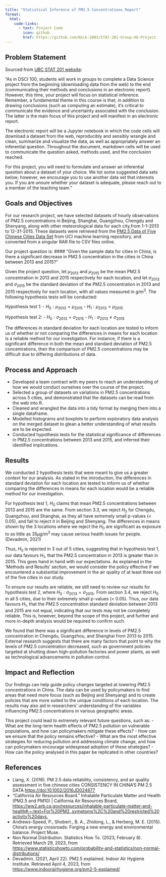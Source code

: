 ```yaml
---
title: "Statistical Inference of PM2.5 Concentrations Report"
format:
  html:
    code-links:
      - text: Project Code
        icon: github
        href: https://github.com/Nick-2003/STAT-201-Group-46-Project
---
```


## Problem Statement

Sourced from [UBC STAT 201 website](https://ubc-stat.github.io/stat-201/group-project.html):

"As in DSCI 100, students will work in groups to complete a Data Science project from the beginning (downloading data from the web) to the end (communicating their methods and conclusions in an electronic report). However, this time, your project will focus on statistical inference. Remember, a fundamental theme in this course is that, in addition to drawing conclusions (such as computing an estimate), it’s critical to communicate the evidence and uncertainty associated with the conclusion. The latter is the main focus of this project and will manifest in an electronic report.

The electronic report will be a Jupyter notebook in which the code cells will download a dataset from the web, reproducibly and sensibly wrangle and clean, summarize and visualize the data, as well as appropriately answer an inferential question. Throughout the document, markdown cells will be used to communicate the question asked, methods used, and the conclusion reached.

For this project, you will need to formulate and answer an inferential question about a dataset of your choice. We list some suggested data sets below; however, we encourage you to use another data set that interests you. If you are unsure whether your dataset is adequate, please reach out to a member of the teaching team."

## Goals and Objectives

For our research project, we have selected datasets of hourly observations of PM2.5 concentrations in Beijing, Shanghai, Guangzhou, Chengdu and Shenyang, along with other meteorological data for each city,from 1-1-2013 to 12-31-2015. These datasets were retrieved from the [PM2.5 Data of Five Chinese Cities Data Set](https://archive.ics.uci.edu/dataset/394/pm2+5+data+of+five+chinese+cities) from UCI machine learning repository, and converted from a singular RAR file to CSV files online. 

Our project question is: 
#### "Given the sample data for cities in China, is there a significant decrease in PM2.5 concentration in the cities in China between 2013 and 2015?" 

Given the project question, let $\mu_{2013}$ and $\mu_{2015}$ be the mean PM2.5 concentration in 2013 and 2015 respectively for each location, and let $\sigma_{2013}$ and $\sigma_{2015}$ be the standard deviation of the PM2.5 concentration in 2013 and 2015 respectively for each location, with all values measured in $g/m^3$. The following hypothesis tests will be conducted: 

Hypothesis test 1:
- $H_0: \mu_{2013} = \mu_{2015}$ 
- $H_1: \mu_{2013} > \mu_{2015}$

Hypothesis test 2:
- $H_0: \sigma_{2013} = \sigma_{2015}$ 
- $H_1: \sigma_{2013} \neq \sigma_{2015}$ 

The differences in standard deviation for each location are tested to inform us of whether or not comparing the differences in means for each location is a reliable method for our investigation. For instance, if there is a significant difference in both the mean and standard deviation of PM2.5 concentrations, then the comparison of PM2.5 concentrations may be difficult due to differing distributions of data.

## Process and Approach

- Developed a team contract with my peers to reach an understanding of how we would conduct ourselves over the course of the project.
- Selected a group of datasets on variations in PM2.5 concentrations across 5 cities, and demonstrated that the datasets can be read from the web into R.
- Cleaned and wrangled the data into a tidy format by merging them into a single dataframe.
- Modelled histograms and boxplots to perform exploratory data analysis on the merged dataset to glean a better understanding of what results are to be expected.
- Conducted hypothesis tests for the statistical significance of differences in PM2.5 concentrations between 2013 and 2015, and inferred their identified implications.

## Results

We conducted 2 hypothesis tests that were meant to give us a greater context for our analysis. As stated in the introduction, the differences in standard deviation for each location are tested to inform us of whether comparing the differences in means for each location would be a reliable method for our investigation.

For hypothesis test 1, $H_0$ claims that mean PM2.5 concentrations between 2013 and 2015 are the same. From section 3.3, we reject $H_0$ for Chengdu, Guangzhou, and Shanghai, as they all have extremely small p-values (< 0.05), and fail to reject it in Beijing and Shenyang. The differences in means shown by the 3 locations where we reject the $H_0$ are significant as exposure to as little as 35$\mu g /m^{3}$ may cause serious health issues for people. (Devadmin, 2021)

Thus, $H_0$ is rejected in 3 out of 5 cities, suggesting that in hypothesis test 1, our data favours $H_1$, that the PM2.5 concentration in 2013 is greater than in 2015. This goes hand in hand with our expectations. As explained in the ‘Methods and Results’ section, we would consider the policy effective if we encountered a substantial improvement in the air quality of at least three out of the five cities in our study.
 
To ensure our results are reliable, we still need to review our results for hypothesis test 2, where $H_0: \sigma_{2013} = \sigma_{2015}$. From section 3.4, we reject $H_0$ in all 5 cities, due to their extremely small p-values (< 0.05). Thus, our data favours $H_1$, that the PM2.5 concentration standard deviation between 2013 and 2015 are not equal, indicating that our tests may not be completely reliable. This is, however, beyond the scope of this project, and further and more in-depth analysis would be required to confirm such.

We found that there was a significant difference in levels of PM2.5 concentration in Chengdu, Guangzhou, and Shanghai from 2013 to 2015. External research suggests that there are many factors that point to why the levels of PM2.5 concentration decreased, such as government policies targeted at shutting down high-pollution factories and power plants, as well as technological advancements in pollution control.

## Impact and Reflection

Our findings can help guide policy changes targeted at lowering PM2.5 concentrations in China. The data can be used by policymakers to find areas that need more focus (such as Beijing and Shenyang) and to create policies that are more suited to the unique conditions of each location. The results may also aid in researchers' understanding of the variables influencing PM2.5 concentrations in various geographic areas.

This project could lead to extremely relevant future questions, such as:
- What are the long-term health effects of PM2.5 pollution on vulnerable populations, and how can policymakers mitigate these effects?
- How can we ensure that the policy remains effective?
- What are the most effective strategies for reducing pollution and addressing climate change, and how can policymakers encourage widespread adoption of these strategies?
- How can the policy analysed in this paper be replicated in other countries?

## References

- Liang, X. (2016). PM 2.5 data reliability, consistency, and air quality assessment in five chinese cities CONSISTENCY IN CHINA'S PM 2.5 DATA <https://doi:10.1002/2016JD024877>
- “California Air Resources Board.” Inhalable Particulate Matter and Health (PM2.5 and PM10) | California Air Resources Board, <https://ww2.arb.ca.gov/resources/inhalable-particulate-matter-and-health#:~:text=For%20PM2.,symptoms%2C%20and%20restricted%20activity%20days.>
- Andrews-Speed, P., Shobert., B. A., Zhidong, L., &amp; Herberg, M. E. (2015). China's energy crossroads: Forging a new energy and environmental balance. Project Muse. 
- Non Normal Distribution. Statistics How To. (2023, February 8). Retrieved March 29, 2023, from <https://www.statisticshowto.com/probability-and-statistics/non-normal-distributions/>
- Devadmin. (2021, April 22). PM2.5 explained. Indoor Air Hygiene Institute. Retrieved April 4, 2023, from <https://www.indoorairhygiene.org/pm2-5-explained/>
